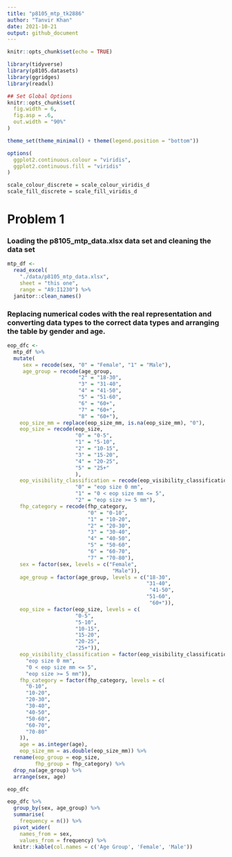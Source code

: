 ```yaml
---
title: "p8105_mtp_tk2886"
author: "Tanvir Khan"
date: 2021-10-21
output: github_document
---
```



```r
knitr::opts_chunk$set(echo = TRUE)
```

```r
library(tidyverse)
library(p8105.datasets)
library(ggridges)
library(readxl)

## Set Global Options 
knitr::opts_chunk$set(
  fig.width = 6,
  fig.asp = .6, 
  out.width = "90%"
)

theme_set(theme_minimal() + theme(legend.position = "bottom"))

options(
  ggplot2.continuous.colour = "viridis",
  ggplot2.continuous.fill = "viridis"
)

scale_colour_discrete = scale_colour_viridis_d
scale_fill_discrete = scale_fill_viridis_d
```




# Problem 1

### Loading the p8105_mtp_data.xlsx data set and cleaning the data set 
```r
mtp_df <-
  read_excel(
    "./data/p8105_mtp_data.xlsx",
    sheet = "this one",
    range = "A9:I1230") %>%
  janitor::clean_names()
```




### Replacing numerical codes with the real representation and converting data types to the correct data types and arranging the table by gender and age. 
```r
eop_dfc <- 
  mtp_df %>%
  mutate(
     sex = recode(sex, "0" = "Female", "1" = "Male"),
     age_group = recode(age_group,
                       "2" = "18-30", 
                       "3" = "31-40", 
                       "4" = "41-50",
                       "5" = "51-60", 
                       "6" = "60+",
                       "7" = "60+", 
                       "8" = "60+"), 
    eop_size_mm = replace(eop_size_mm, is.na(eop_size_mm), "0"),
    eop_size = recode(eop_size,
                      "0" = "0-5",
                      "1" = "5-10",
                      "2" = "10-15",
                      "3" = "15-20",
                      "4" = "20-25",
                      "5" = "25+"
                      ),
    eop_visibility_classification = recode(eop_visibility_classification,
                      "0" = "eop size 0 mm",
                      "1" = "0 < eop size mm <= 5",
                      "2" = "eop size >= 5 mm"),
    fhp_category = recode(fhp_category,
                          "0" = "0-10",
                          "1" = "10-20",
                          "2" = "20-30",
                          "3" = "30-40",
                          "4" = "40-50",
                          "5" = "50-60",
                          "6" = "60-70",
                          "7" = "70-80"),
    sex = factor(sex, levels = c("Female",
                                  "Male")), 
    age_group = factor(age_group, levels = c("18-30", 
                                             "31-40",
                                              "41-50", 
                                             "51-60",
                                              "60+")),
    eop_size = factor(eop_size, levels = c(
                      "0-5",
                      "5-10",
                      "10-15",
                      "15-20",
                      "20-25",
                      "25+")), 
    eop_visibility_classification = factor(eop_visibility_classification, levels = c(
      "eop size 0 mm",
      "0 < eop size mm <= 5",
      "eop size >= 5 mm")),
    fhp_category = factor(fhp_category, levels = c(
      "0-10",
      "10-20",
      "20-30",
      "30-40",
      "40-50",
      "50-60",
      "60-70",
      "70-80"
    )), 
    age = as.integer(age),
    eop_size_mm = as.double(eop_size_mm)) %>%
  rename(eop_group = eop_size,
         fhp_group = fhp_category) %>%
  drop_na(age_group) %>%
  arrange(sex, age)

eop_dfc
```



```r
eop_dfc %>% 
  group_by(sex, age_group) %>% 
  summarise(
    frequency = n()) %>% 
  pivot_wider(
    names_from = sex,
    values_from = frequency) %>% 
  knitr::kable(col.names = c('Age Group', 'Female', 'Male'))
```


```r

```


